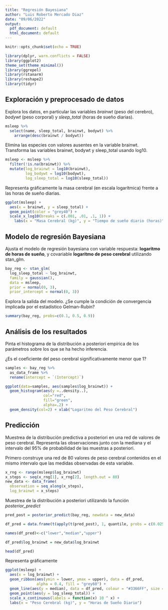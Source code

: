 ```yaml
---
title: "Regresión Bayesiana"
author: "Luis Roberto Mercado Diaz"
date: "09/06/2022"
output:
  pdf_document: default
  html_document: default
---
```


```r
knitr::opts_chunk$set(echo = TRUE)
```


```r
library(dplyr, warn.conflicts = FALSE)
library(ggplot2)
theme_set(theme_minimal())
library(ggrepel)
library(rstanarm)
library(reshape2)
library(tidyr)
```



## Exploración y preprocesado de datos

Explora los datos, en particular las variables *brainwt* (peso del cerebro), *bodywt* (peso corporal) y *sleep_total* (horas de sueño diarias).

```r
msleep %>% 
  select(name, sleep_total, brainwt, bodywt) %>% 
    arrange(desc(brainwt / bodywt))
```

Elimina las especies con valores ausentes en la variable brainwt. Transforma las variables brainwt, bodywt y sleep_total usando log10.

```r
msleep <- msleep %>% 
  filter(!is.na(brainwt)) %>% 
  mutate(log_brainwt = log10(brainwt), 
         log_bodywt = log10(bodywt), 
         log_sleep_total = log10(sleep_total))
```


Representa gráficamente la masa cerebral (en escala logarítmica) frente a las horas de sueño diarias.

```r
ggplot(msleep) + 
  aes(x = brainwt, y = sleep_total) + 
  geom_point(color = "grey40") +
  scale_x_log10(breaks = c(.001, .01, .1, 1)) + 
    labs(x = "Masa Cerebral (kg)", y = "Tiempo de sueño diario (horas)")
```

## Modelo de regresión Bayesiana


Ajusta el modelo de regresión bayesiana con variable respuesta: **logaritmo de horas de sueño**, y covariable **logaritmo de peso cerebral** utilizando stan_glm.
```r
bay_reg <- stan_glm(
  log_sleep_total ~ log_brainwt, 
  family = gaussian(), 
  data = msleep, 
  prior = normal(0, 3),
  prior_intercept = normal(0, 3))
```

Explora la salida del modelo. ¿Se cumple la condición de convergencia implicada por el estadístico Gelman-Rubin?
```r
summary(bay_reg, probs=c(0.1, 0.5, 0.9))
```

## Análisis de los resultados 

Pinta el histograma de la distribución a posteriori empírica de los parámetros sobre los que se ha hecho inferencia.

¿Es el coeficiente del peso cerebral significativamente menor que 1?

```r
samples <- bay_reg %>% 
  as_data_frame %>% 
  rename(intercept = `(Intercept)`)
```


```r
ggplot(data=samples, aes(samples$log_brainwt)) + 
  geom_histogram(aes(y =..density..), 
                 col="red", 
                 fill="green", 
                 alpha=.2) + 
  geom_density(col=2) + xlab("Logaritmo del Peso Cerebral")
```

## Predicción

Muestrea de la distribución predictiva a posteriori en una red de valores de peso cerebral. Representa las observaciones junto con la mediana y el intervalo del 95% de probabilidad de las muestras a posteriori.

Primero construye una red de 80 valores de peso cerebral contenidos en el mismo intervalo que las medidas observadas de esta variable.

```r
x_rng <- range(msleep$log_brainwt) 
x_steps <- seq(x_rng[1], x_rng[2], length.out = 80)
new_data <- data_frame(
  observation = seq_along(x_steps), 
  log_brainwt = x_steps)
```


Muestrea de la distribución a posteriori utilizando la función *posterior_predict*
```r
pred_post = posterior_predict(bay_reg, newdata = new_data)

df_pred = data.frame(t(apply(t(pred_post), 1, quantile, probs = c(0.025, 0.5, 0.995), na.rm = TRUE)))

names(df_pred)<-c("lower","median","upper")

df_pred$log_brainwt = new_data$log_brainwt

head(df_pred)
```

Representa gráficamente

```r
ggplot(msleep) + 
  aes(x = log_brainwt) + 
  geom_ribbon(aes(ymin = lower, ymax = upper), data = df_pred, 
              alpha = 0.4, fill = "grey60") + 
  geom_line(aes(y = median), data = df_pred, colour = "#3366FF", size = 1) + 
  geom_point(aes(y = log_sleep_total)) + 
  scale_x_continuous(labels = function(x) 10 ^ x) +
  labs(x = "Peso Cerebral (kg)", y = "Horas de Sueño Diario")
```

